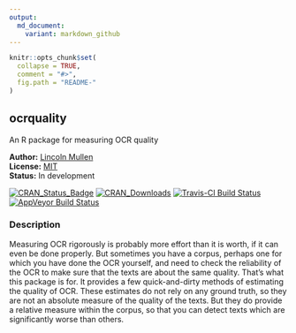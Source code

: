 ```yaml
---
output:
  md_document:
    variant: markdown_github
---
```


<!-- README.md is generated from README.Rmd. Please edit that file -->

```r
knitr::opts_chunk$set(
  collapse = TRUE,
  comment = "#>",
  fig.path = "README-"
)
```

## ocrquality

An R package for measuring OCR quality

**Author:** [Lincoln Mullen](http://lincolnmullen.com)<br>
**License:** [MIT](http://opensource.org/licenses/MIT)<br>
**Status:** In development

[![CRAN_Status_Badge](http://www.r-pkg.org/badges/version/ocrquality)](http://cran.r-project.org/package=ocrquality)
[![CRAN_Downloads](http://cranlogs.r-pkg.org/badges/grand-total/ocrquality)](http://cran.r-project.org/package=ocrquality)
[![Travis-CI Build Status](https://travis-ci.org/lmullen/ocrquality.svg?branch=master)](https://travis-ci.org/lmullen/ocrquality>)
[![AppVeyor Build Status](https://ci.appveyor.com/api/projects/status/github/lmullen/ocrquality?branch=master)](https://ci.appveyor.com/project/lmullen/ocrquality)

### Description

Measuring OCR rigorously is probably more effort than it is worth, if it can even be done properly. But sometimes you have a corpus, perhaps one for which you have done the OCR yourself, and need to check the reliability of the OCR to make sure that the texts are about the same quality. That's what this package is for. It provides a few quick-and-dirty methods of estimating the quality of OCR. These estimates do not rely on any ground truth, so they are not an absolute measure of the quality of the texts. But they do provide a relative measure within the corpus, so that you can detect texts which are significantly worse than others.
